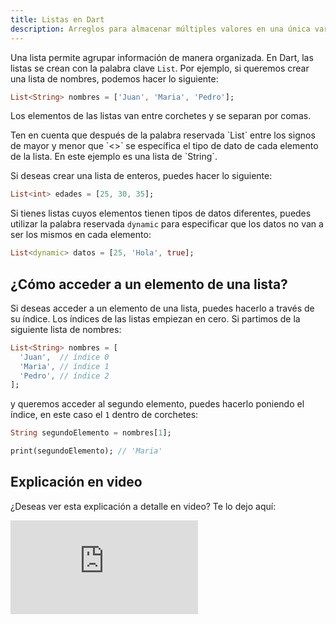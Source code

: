 ```yaml
---
title: Listas en Dart
description: Arreglos para almacenar múltiples valores en una única variable.
---
```


Una lista permite agrupar información de manera organizada. En Dart, las listas se crean con la palabra clave `List`. Por ejemplo, si queremos crear una lista de nombres, podemos hacer lo siguiente:

```dart
List<String> nombres = ['Juan', 'Maria', 'Pedro'];
```

Los elementos de las listas van entre corchetes y se separan por comas. 

<Callout title="Nota">
Ten en cuenta que después de la palabra reservada `List` entre los signos de mayor y menor que `<>` se específica el tipo de dato de cada elemento de la lista. En este ejemplo es una lista de `String`.
</Callout>

Si deseas crear una lista de enteros, puedes hacer lo siguiente:

```dart
List<int> edades = [25, 30, 35];
```

Si tienes listas cuyos elementos tienen tipos de datos diferentes, puedes utilizar la palabra reservada `dynamic` para especificar que los datos no van a ser los mismos en cada elemento:

```dart
List<dynamic> datos = [25, 'Hola', true];
```

## ¿Cómo acceder a un elemento de una lista?

Si deseas acceder a un elemento de una lista, puedes hacerlo a través de su índice. Los índices de las listas empiezan en cero. Si partimos de la siguiente lista de nombres:

```dart
List<String> nombres = [
  'Juan',  // índice 0
  'Maria', // índice 1
  'Pedro', // índice 2
];
```
y queremos acceder al segundo elemento, puedes hacerlo poniendo el índice, en este caso el `1` dentro de corchetes:

```dart
String segundoElemento = nombres[1];

print(segundoElemento); // 'Maria'
```

## Explicación en video

¿Deseas ver esta explicación a detalle en video? Te lo dejo aquí:

<iframe className='youtube-video' src="https://www.youtube.com/embed/SCSjlZtQOlo?si=8G6xFV01Y60kogkV" title="YouTube video player" frameBorder="0" allow="accelerometer; autoplay; clipboard-write; encrypted-media; gyroscope; picture-in-picture; web-share" referrerPolicy="strict-origin-when-cross-origin" allowFullScreen></iframe>